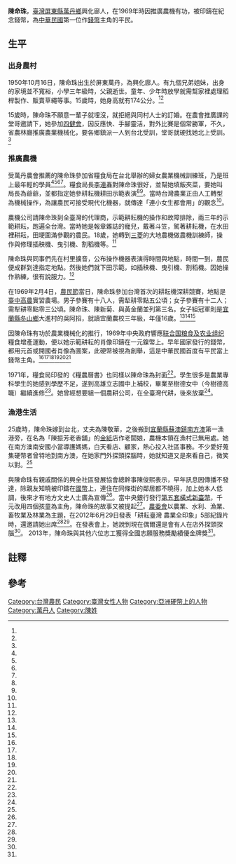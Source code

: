 {{Infobox Person
| name   =陳命珠
| image  = 中華民國陳命珠女士壹圓紀念幣(正面).jpg
| image_size     = 160px
| caption  = 發行於1969年印有陳命珠操作農耕機模樣的1圓新臺幣硬幣。
| birth_date    = {{birth date and age|1950|10|16}}
| birth_place   ={{ROC-TW}}[[屏東縣|屏東縣]][[萬丹鄉|萬丹鄉]]
| death_place   =
| death_date  =
| occupation =農機訓練師、金紙業者
|alma_mater        =[[樹德女中|樹德女中]]
| office =
| term_start =
| term_end =
| spouse =陳敬華
| children =
}}
 
'''陳命珠'''{{BD|1950年|10月16日||||}}，[[臺灣|臺灣]][[屏東縣|屏東縣]][[萬丹鄉|萬丹鄉]]興化廍人，在1969年時因推廣農機有功，被印鑄在紀念錢幣，為[[中華民國|中華民國]]第一位作[[新臺幣硬幣|錢幣]]主角的平民。
 
==生平==
 
===出身農村===
 
1950年10月16日，陳命珠出生於屏東萬丹，為興化廍人。有九個兄弟姐妹，出身的家境並不寬裕，小學三年級時，父親逝世。童年、少年時放學就需幫家裡處理稻桿製作、販賣草繩等事。15歲時，她身高就有174公分。<ref name="李明進"/><ref name="吳淑君"/>

15歲時，陳命珠不願意一輩子就埋沒，就拒絕與同村人士的訂婚。在農會推廣課的堂哥邀請下，她參加[[四健會|四健會]]，因反應快、手腳靈活，對外比賽是個常勝軍，不久，省農林廳推廣農業機械化{{efn|1960年，日本ヤンマー農機、井関農機，在[[臺灣土地銀行|臺灣土地銀行]]董事長[[蕭錚|蕭錚]]協助下，和土地銀行共同合資成立中國農業機械公司。隔年[[合作金庫商業銀行|合作金庫商業銀行]]與[[久保田_(企業)|久保田]]農機共同投資設立新臺灣農業機械公司，臺灣農業機械化的推廣熱潮從此展開。<ref name="劉志偉"/>}}，要各鄉鎮派一人到台北受訓，堂哥就硬找她北上受訓。<ref name="吳淑君"/>
{{Multiple image
|align=right
|direction = vertical
|width = 200
|image1 =陳命珠馬賽克牆.jpg
|caption1 =萬丹鄉興全社區居民李聰明，無償提供140坪大的土地作社區遊憩空間，並於2013年底前整修一棟建築當為農具展示館和陳命珠故事館<ref name="蕭雅娟"/>。牆上有興全村民以馬賽克拼貼的陳命珠操作農耕機圖像<ref name="林和生"/>。
|image2 =陳振芳老香舖.jpg
|caption2 =陳振芳老香舖
|image3 =陳命珠.jpg
|caption3 =在陳振芳老香舖工作的陳命珠。
}}
===推廣農機=== 
受萬丹農會推薦的陳命珠參加省糧食局在台北舉辦的婦女農業機械訓練班，乃是班上最年輕的學員<ref name="李明進"/><ref name="林和生"/><ref name="彭宣雅"/><ref name="洪素卿"/>。糧食局長[[李連春|李連春]]對陳命珠很好，並幫她填飯夾菜，要她叫局長為爺爺，並都指定她參耕耘機耕田示範表演<ref name="李明進"/><ref name="劉志偉"/>。當時台灣農業正由人工轉型為機械操作，為讓農民可接受現代化機器，就傳達「連小女生都會用」{{efn|久保田、井関的耕耘機廣告，皆用年輕貌美的女性駕駛耕耘機為主，來標榜連婦女都能輕易操作，後來臺灣的中國農機與新臺灣農機的廣告也仿效。臺灣民間爭相以女性代言耕耘機的廣告手法，不久即被糧食局運用。<ref name="劉志偉"/>}}的觀念<ref name="彭宣雅"/>。

農機公司請陳命珠到全臺灣的代理商，示範耕耘機的操作和故障排除，兩三年的示範耕耘，跑遍全台灣。當時她是報章雜誌的寵兒，戴著斗笠，駕著耕耘機，在水田裡耕耘，田埂圍滿參觀的農民。18歲，她轉到[[三菱|三菱]]的大地農機做農機訓練師，操作與修理插秧機、曳引機、割稻機等。<ref name="李明進"/>

陳命珠與同事們先在村里擴音，公布操作機器表演得時間與地點，時間一到，農民便成群到達指定地點。然後她們就下田示範，如插秧機、曳引機、割稻機。因她操作熟練，很有說服力。<ref name="洪素卿"/>
 
在1969年2月4日，[[農民節|農民節]]當日，陳命珠參加台灣首次的耕耘機深耕競賽，地點是[[臺中高農|臺中高農]]實習農場。男子參賽有十八人，需犁耕零點五公頃；女子參賽有十二人；需犁耕零點零三公頃。陳命珠、陳新菊、與黃金蘭並列第三名。女子組冠軍則是[[宜蘭縣|宜蘭縣]][[冬山鄉|冬山鄉]]大進村的吳阿招，就讀宜蘭農校三年級，年僅16歲。<ref name="慶祝"/><ref name="台省"/><ref name="深耕"/>

因陳命珠有功於農業機械化的推行，1969年中央政府響應[[联合国粮食及农业组织|联合国粮食及农业组织]]糧食增產運動，便以她示範耕耘的肖像印鑄在一元鎳幣上。早年國家發行的錢幣，都用元首或開國者肖像為圖案，此硬幣被視為創舉，這是中華民國首度有平民當上錢幣主角。<ref name="李明進"/><ref name="吳淑君"/><ref name="劉志偉"/><ref name="林和生"/><ref name="彭宣雅"/><ref name="洪素卿"/>

1971年，糧食局印發的《糧農曆書》也同樣以陳命珠為封面<ref name="劉志偉"/>。學生很多是農業專科學生的她感到學歷不足，遂到高雄立志國中上補校，畢業至樹德女中（今樹德高職）繼續進修<ref name="李明進"/>。她曾經想要組一個農耕公司，在全臺灣代耕，後來放棄<ref name="吳淑君"/>。

===漁港生活===
25歲時，陳命珠嫁到台北，丈夫為陳敬華，之後搬到[[宜蘭縣|宜蘭縣]][[蘇澳鎮_(台灣)|蘇澳鎮]][[南方澳|南方澳]]第一漁港旁，在名為「陳振芳老香舖」的[[金紙|金紙]]店作老闆娘，農機本領在漁村已無用處。她在南方澳南安國小當導護媽媽，白天看店、顧家，熱心投入社區事務。不少愛好蒐集硬幣者曾特地到南方澳，在她家門外探頭探腦時，她就知道又是來看自己，微笑以對。<ref name="吳淑君"/>

與陳命珠有親戚關係的興全社區發展協會總幹事陳俊熙表示，早年訊息因傳播不發達，除親友知曉被印鑄在[[國幣|國幣]]上，連住在同條街的鄰居都不曉得，加上她本人低調，後來才有地方文史人士廣為宣傳<ref name="林和生"/>。當中央銀行發行[[第五套橫式新臺幣|第五套橫式新臺幣]]，千元改用四個孩童為主角，陳命珠的故事又被提起<ref name="吳淑君"/>。[[農委會|農委會]]以農業、水利、漁業、畜牧業及林業為主題，在2012年6月29日發表「耕耘臺灣 農業全印象」5部紀錄片時，還邀請她出席<ref name="彭宣雅"/><ref name="洪素卿"/>。在發表會上，她說到現在偶爾還是會有人在店外探頭探腦<ref name="洪素卿"/>。
2013年，陳命珠與其他六位志工獲得全國志願服務獎勵績優金牌獎<ref name="簡榮輝"/>。

==註釋==
{{notelist|iger=}}

==參考==
{{portal box|人物|臺灣}}
{{reflist|refs=

<ref name="劉志偉">{{cite book |author=劉志偉|chapter=〈靚妹鬥陣駛鐵牛〉|title=《美援年代的鳥事並不如煙》|volume=|date=2012-11-01|publisher=啟動文化|location=|language=zh-tw|isbn=9789868868434}}</ref>

<ref name="洪素卿">{{Cite news|url=http://news.ltn.com.tw/news/life/paper/595474|title=國幣上的農機少女 主角現身|language=zh-tw|publisher=《自由時報》|author=洪素卿|date=2012-06-29|accessdate=2016-12-07}}</ref>

<ref name="林和生">{{Cite news|url=http://www.chinatimes.com/newspapers/20151022000475-260106|title=農機少女陳命珠 馬賽克牆耀鄉里|language=zh-tw|publisher=《中國時報》|author=林和生、王亭-{云}-|date=2015-10-22|accessdate=2016-12-07}}</ref>

<ref name="李明進">{{cite journal |url=http://wantan.tacocity.com.tw/wantan/people/people2.htm|author=李明進|title=〈新台幣肖像有個萬丹姑娘〉|journal=《萬丹鄉音》|issue=第18期|volume=|date=1998-06|accessdate=2016-12-07|publisher=萬丹基督長老教會|location=|language=zh-tw}}</ref>
 
<ref name="慶祝">{{Cite news|url=|title=台灣省台北市 昨天熱烈慶祝農民節|language=zh-tw|publisher=《經濟日報》|author=|date=1969-02-05|accessdate=}}</ref>
 
<ref name="台省">{{Cite news|url=|title=台省 耕耘機深耕競賽 寒風細雨中 在台中舉行|language=zh-tw|publisher=《經濟日報》|author=|date=1969-02-05|accessdate=}}</ref>
 
<ref name="深耕">{{Cite news|url=|title=深耕競賽女冠軍 靈活操縱耕耘機|language=zh-tw|publisher=《聯合報》|author=|date=1969-02-05|accessdate=}}</ref>
 
<ref name="簡榮輝">{{Cite news|url=|title=宜縣社福志工表揚 服務時數逾8千小時 7人獲金牌獎 退而不休服務社會 縣長讚「難得」 另表揚6名好人好事代表|language=zh-tw|publisher=《聯合報》|author=簡榮輝|date=2013-12-30|accessdate=}}</ref>
 
<ref name="蕭雅娟">{{Cite news|url=|title=《咱ㄟ社區》公園焢土窯 社區找回農村樂|language=zh-tw|publisher=《聯合報》|author=蕭雅娟|date=2013-11-18|accessdate=}}</ref>
 
<ref name="彭宣雅">{{Cite news|url=|title=年19歲少女陳命珠，現在已62歲，陳曾到各地示範操作耕耘機，斗笠少女身影所到處都造成轟動。|language=zh-tw|publisher=《聯合晚報》|author=彭宣雅|date=2012-06-28|accessdate=}}</ref>
 
<ref name="吳淑君">{{Cite news|url=|title=《民國58年》一元硬幣女主角 在水一方|language=zh-tw|publisher=《聯合報》|author=吳淑君|date=2003-01-16|accessdate=}}</ref>
 

}}
 
 
[[Category:台灣農民|Category:台灣農民]]
[[Category:臺灣女性人物|Category:臺灣女性人物]]
[[Category:亞洲硬幣上的人物|Category:亞洲硬幣上的人物]]
[[Category:萬丹人|Category:萬丹人]]
[[Category:陳姓|Category:陳姓]]